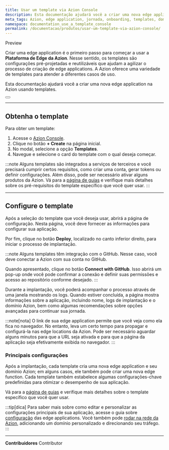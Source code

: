 ```yaml
---
title: Usar um template via Azion Console
description: Esta documentação ajudará você a criar uma nova edge application na Azion usando templates.
meta_tags: Azion, edge application, jornada, onboarding, templates, domínios, tráfego
namespace: documentation_use_a_template_console
permalink: /documentacao/produtos/usar-um-template-via-azion-console/
---
```



<Badge variant="accent">
Preview
</Badge>

Criar uma edge application é o primeiro passo para começar a usar a **Plataforma de Edge da Azion**. Nesse sentido, os templates são configurações pré-projetadas e reutilizáveis que ajudam a agilizar o processo de criação de edge applications. A Azion oferece uma variedade de templates para atender a diferentes casos de uso.

Esta documentação ajudará você a criar uma nova edge application na Azion usando templates.

<Button href="/pt-br/documentacao/produtos/marketplace/templates/" text="saiba mais sobre templates" variant="secondary"> 
</Button>

---

## Obtenha o template

Para obter um template:

1. Acesse o [Azion Console](https://console.azion.com/).
2. Clique no botão **+ Create** na página inicial.
3. No modal, selecione a opção **Templates**.
4. Navegue e selecione o card do template com o qual deseja começar.

:::note
Alguns templates são integrados a serviços de terceiros e você precisará cumprir certos requisitos, como criar uma conta, gerar tokens ou definir configurações. Além disso, pode ser necessário ativar alguns produtos da Azion. Vá para a [página de guias](/pt-br/documentacao/produtos/guias/#azion-templates) e verifique mais detalhes sobre os pré-requisitos do template específico que você quer usar. 
:::

---

## Configure o template

Após a seleção do template que você deseja usar, abrirá a página de configuração. Nesta página, você deve fornecer as informações para configurar sua aplicação.

Por fim, clique no botão **Deploy**, localizado no canto inferior direito, para iniciar o processo de implantação.

:::note
Alguns templates têm integração com o GitHub. Nesse caso, você deve conectar a Azion com sua conta no GitHub.

Quando apresentado, clique no botão **Connect with GitHub**. Isso abrirá um pop-up onde você pode confirmar a conexão e definir suas permissões e acesso ao repositório conforme desejado. 
:::

Durante a implantação, você poderá acompanhar o processo através de uma janela mostrando os logs. Quando estiver concluída, a página mostra informações sobre a aplicação, incluindo nome, logs de implantação e o domínio Azion, bem como algumas recomendações sobre opções avançadas para continuar sua jornada.

:::note[nota]
O link de sua edge application permite que você veja como ela fica no navegador. No entanto, leva um certo tempo para propagar e configurá-la nas edge locations da Azion. Pode ser necessário aguardar alguns minutos para que a URL seja ativada e para que a página da aplicação seja efetivamente exibida no navegador.
:::

### Principais configurações

Após a implantação, cada template cria uma nova edge application e seu domínio Azion; em alguns casos, ele também pode criar uma nova edge function. Cada template também estabelece algumas configurações-chave predefinidas para otimizar o desempenho de sua aplicação.

Vá para a [página de guias](/pt-br/documentacao/produtos/guias/#azion-templates) e verifique mais detalhes sobre o template específico que você quer usar.

:::tip[dica]
Para saber mais sobre como editar e personalizar as configurações principais de sua aplicação, acesse o guia sobre [configuração](/pt-br/documentacao/produtos/guias/build/definir-configuracoes-principais/) das edge applications. Você também pode [rodar na rede da Azion](/pt-br/documentacao/produtos/ative-em-producao/), adicionando um domínio personalizado e direcionando seu tráfego.
:::


---


**Contribuidores** <ContributorList>Contributor</ContributorList>
